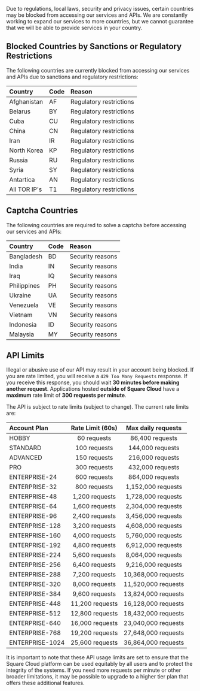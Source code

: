 
Due to regulations, local laws, security and privacy issues, certain countries may be blocked from accessing our services and APIs. We are constantly working to expand our services to more countries, but we cannot guarantee that we will be able to provide services in your country.

## Blocked Countries by Sanctions or Regulatory Restrictions
The following countries are currently blocked from accessing our services and APIs due to sanctions and regulatory restrictions:

| Country      | Code   | Reason                              |
| :----------- | :----  | :---------------------------------  |
| Afghanistan  | AF     | Regulatory restrictions             |
| Belarus      | BY     | Regulatory restrictions             |
| Cuba         | CU     | Regulatory restrictions             |
| China        | CN     | Regulatory restrictions             |
| Iran         | IR     | Regulatory restrictions             |
| North Korea  | KP     | Regulatory restrictions             |
| Russia       | RU     | Regulatory restrictions             |
| Syria        | SY     | Regulatory restrictions             |
| Antartica    | AN     | Regulatory restrictions             |
| All TOR IP's | T1     | Regulatory restrictions             |

## Captcha Countries 
The following countries are required to solve a captcha before accessing our services and APIs:

| Country      | Code   | Reason                              |
| :----------- | :----  | :---------------------------------  |
| Bangladesh   | BD     | Security reasons                    |
| India        | IN     | Security reasons                    |
| Iraq         | IQ     | Security reasons                    |
| Philippines  | PH     | Security reasons                    |
| Ukraine      | UA     | Security reasons                    |
| Venezuela    | VE     | Security reasons                    |
| Vietnam      | VN     | Security reasons                    |
| Indonesia    | ID     | Security reasons                    |
| Malaysia     | MY     | Security reasons                    |

## API Limits
<Warning>Illegal or abusive use of our API may result in your account being blocked.</Warning>
<Warning>If you are rate limited, you will receive a `429 Too Many Requests` response. If you receive this response, you should wait **30 minutes before making another request**. </Warning>
<Warning>Applications hosted **outside of Square Cloud** have a **maximum** rate limit of **300 requests per minute**.</Warning>

The API is subject to rate limits (subject to change). The current rate limits are: 

| Account Plan          | Rate Limit (60s)     | Max daily requests   |
| :-------------------- | :------------------: | :------------------: |
| HOBBY                 | 60 requests          | 86,400 requests      |
| STANDARD              | 100 requests         | 144,000 requests     |
| ADVANCED              | 150 requests         | 216,000 requests     |
| PRO                   | 300 requests         | 432,000 requests     |
| ENTERPRISE-24         | 600 requests         | 864,000 requests     |
| ENTERPRISE-32         | 800 requests         | 1,152,000 requests   |
| ENTERPRISE-48         | 1,200 requests       | 1,728,000 requests   |
| ENTERPRISE-64         | 1,600 requests       | 2,304,000 requests   |
| ENTERPRISE-96         | 2,400 requests       | 3,456,000 requests   |
| ENTERPRISE-128        | 3,200 requests       | 4,608,000 requests   |
| ENTERPRISE-160        | 4,000 requests       | 5,760,000 requests   |
| ENTERPRISE-192        | 4,800 requests       | 6,912,000 requests   |
| ENTERPRISE-224        | 5,600 requests       | 8,064,000 requests   |
| ENTERPRISE-256        | 6,400 requests       | 9,216,000 requests   |
| ENTERPRISE-288        | 7,200 requests       | 10,368,000 requests  |
| ENTERPRISE-320        | 8,000 requests       | 11,520,000 requests  |
| ENTERPRISE-384        | 9,600 requests       | 13,824,000 requests  |
| ENTERPRISE-448        | 11,200 requests      | 16,128,000 requests  |
| ENTERPRISE-512        | 12,800 requests      | 18,432,000 requests  |
| ENTERPRISE-640        | 16,000 requests      | 23,040,000 requests  |
| ENTERPRISE-768        | 19,200 requests      | 27,648,000 requests  |
| ENTERPRISE-1024       | 25,600 requests      | 36,864,000 requests  |

It is important to note that these API usage limits are set to ensure that the Square Cloud platform can be used equitably by all users and to protect the integrity of the systems. If you need more requests per minute or other broader limitations, it may be possible to upgrade to a higher tier plan that offers these additional features.